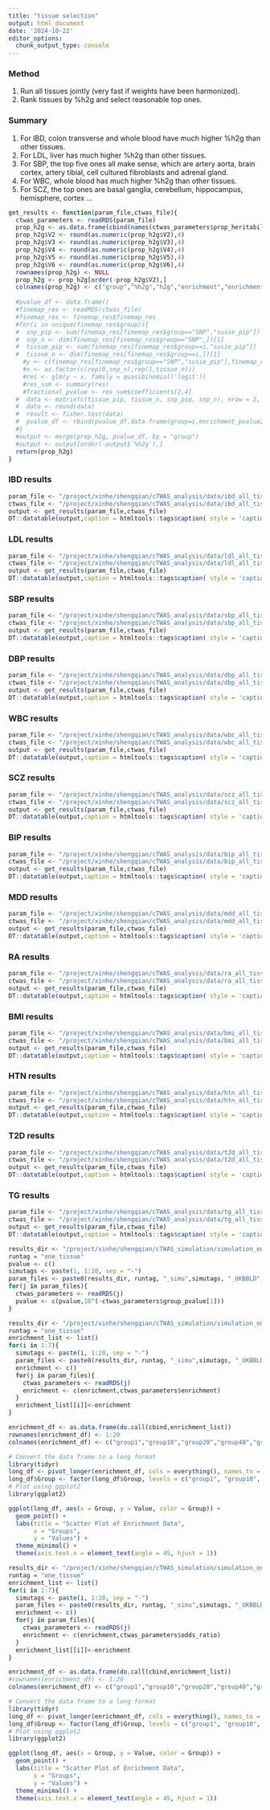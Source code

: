 ```yaml
---
title: "tissue selection"
output: html_document
date: '2024-10-22'
editor_options: 
  chunk_output_type: console
---
```


### Method
1. Run all tissues jointly (very fast if weights have been harmonized).
2. Rank tissues by %h2g and select reasonable top ones.

### Summary
1. For IBD, colon transverse and whole blood have much higher %h2g than other tissues. 
2. For LDL, liver has much higher %h2g than other tissues.
3. For SBP, the top five ones all make sense, which are artery aorta, brain cortex, artery tibial, cell cultured fibroblasts and adrenal gland.
4. For WBC, whole blood has much higher %h2g than other tissues. 
5. For SCZ, the top ones are basal ganglia, cerebellum, hippocampus, hemisphere, cortex ...

```r
get_results <- function(param_file,ctwas_file){
  ctwas_parameters <- readRDS(param_file)
  prop_h2g <- as.data.frame(cbind(names(ctwas_parameters$prop_heritability),ctwas_parameters$prop_heritability,ctwas_parameters$group_pve,c(ctwas_parameters$enrichment,1),ctwas_parameters$group_pvalue,ctwas_parameters$odds_ratio))
  prop_h2g$V2 <- round(as.numeric(prop_h2g$V2),4)
  prop_h2g$V3 <- round(as.numeric(prop_h2g$V3),4)
  prop_h2g$V4 <- round(as.numeric(prop_h2g$V4),4)
  prop_h2g$V5 <- round(as.numeric(prop_h2g$V5),4)
  prop_h2g$V6 <- round(as.numeric(prop_h2g$V6),4)
  rownames(prop_h2g) <- NULL
  prop_h2g <- prop_h2g[order(-prop_h2g$V2),]
  colnames(prop_h2g) <- c("group","%h2g","h2g","enrichment","enrichment_pvalue","odds_ratio")
  
  #pvalue_df <- data.frame()
  #finemap_res <- readRDS(ctwas_file)
  #finemap_res <- finemap_res$finemap_res
  #for(i in unique(finemap_res$group)){
  #  snp_pip <- sum(finemap_res[finemap_res$group=="SNP","susie_pip"])
  #  snp_n <- dim(finemap_res[finemap_res$group=="SNP",])[1]
  #  tissue_pip <- sum(finemap_res[finemap_res$group==i,"susie_pip"])
  #  tissue_n <- dim(finemap_res[finemap_res$group==i,])[1]
    #y <- c(finemap_res[finemap_res$group=="SNP","susie_pip"],finemap_res[finemap_res$group==i,"susie_pip"])
    #x <- as.factor(c(rep(0,snp_n),rep(1,tissue_n)))
    #res <- glm(y ~ x, family = quasibinomial('logit'))
    #res_sum <- summary(res)
    #fractional_pvalue <- res_sum$coefficients[2,4]
  #  data <- matrix(c(tissue_pip, tissue_n, snp_pip, snp_n), nrow = 2, byrow = TRUE)
  #  data <- round(data)
  #  result <- fisher.test(data)
  #  pvalue_df <- rbind(pvalue_df,data.frame(group=i,enrichment_pvalue2=round(-log10(result$p.value),3),odds_ratio2=round(result$estimate,3),low=round(result$conf.int[1],3),up=round(result$conf.int[2],3)))
  #}
  #output <- merge(prop_h2g, pvalue_df, by = "group")
  #output <- output[order(-output$`%h2g`),]
  return(prop_h2g)
}
```

### IBD results
```r
param_file <- "/project/xinhe/shengqian/cTWAS_analysis/data/ibd_all_tissue_E/ibd_all_tissue_E.ctwas_parameters.RDS"
ctwas_file <- "/project/xinhe/shengqian/cTWAS_analysis/data/ibd_all_tissue_E/ibd_all_tissue_E.finemap_regions_res.RDS"
output <- get_results(param_file,ctwas_file)
DT::datatable(output,caption = htmltools::tags$caption( style = 'caption-side: topleft; text-align = left; color:black;','Proportion of PVE'),options = list(pageLength = 10) )
```

### LDL results
```r
param_file <- "/project/xinhe/shengqian/cTWAS_analysis/data/ldl_all_tissue_E/ldl_all_tissue_E.ctwas_parameters.RDS"
ctwas_file <- "/project/xinhe/shengqian/cTWAS_analysis/data/ldl_all_tissue_E/ldl_all_tissue_E.finemap_regions_res.RDS"
output <- get_results(param_file,ctwas_file)
DT::datatable(output,caption = htmltools::tags$caption( style = 'caption-side: topleft; text-align = left; color:black;','Proportion of PVE'),options = list(pageLength = 10) )
```

### SBP results
```r
param_file <- "/project/xinhe/shengqian/cTWAS_analysis/data/sbp_all_tissue_E/sbp_all_tissue_E.ctwas_parameters.RDS"
ctwas_file <- "/project/xinhe/shengqian/cTWAS_analysis/data/sbp_all_tissue_E/sbp_all_tissue_E.finemap_regions_res.RDS"
output <- get_results(param_file,ctwas_file)
DT::datatable(output,caption = htmltools::tags$caption( style = 'caption-side: topleft; text-align = left; color:black;','Proportion of PVE'),options = list(pageLength = 10) )
```

### DBP results
```r
param_file <- "/project/xinhe/shengqian/cTWAS_analysis/data/dbp_all_tissue_E/dbp_all_tissue_E.ctwas_parameters.RDS"
ctwas_file <- "/project/xinhe/shengqian/cTWAS_analysis/data/dbp_all_tissue_E/dbp_all_tissue_E.finemap_regions_res.RDS"
output <- get_results(param_file,ctwas_file)
DT::datatable(output,caption = htmltools::tags$caption( style = 'caption-side: topleft; text-align = left; color:black;','Proportion of PVE'),options = list(pageLength = 10) )
```

### WBC results
```r
param_file <- "/project/xinhe/shengqian/cTWAS_analysis/data/wbc_all_tissue_E/wbc_all_tissue_E.ctwas_parameters.RDS"
ctwas_file <- "/project/xinhe/shengqian/cTWAS_analysis/data/wbc_all_tissue_E/wbc_all_tissue_E.finemap_regions_res.RDS"
output <- get_results(param_file,ctwas_file)
DT::datatable(output,caption = htmltools::tags$caption( style = 'caption-side: topleft; text-align = left; color:black;','Proportion of PVE'),options = list(pageLength = 10) )
```


### SCZ results
```r
param_file <- "/project/xinhe/shengqian/cTWAS_analysis/data/scz_all_tissue_E/scz_all_tissue_E.ctwas_parameters.RDS"
ctwas_file <- "/project/xinhe/shengqian/cTWAS_analysis/data/scz_all_tissue_E/scz_all_tissue_E.finemap_regions_res.RDS"
output <- get_results(param_file,ctwas_file)
DT::datatable(output,caption = htmltools::tags$caption( style = 'caption-side: topleft; text-align = left; color:black;','Proportion of PVE'),options = list(pageLength = 10) )
```

### BIP results
```r
param_file <- "/project/xinhe/shengqian/cTWAS_analysis/data/bip_all_tissue_E/bip_all_tissue_E.ctwas_parameters.RDS"
ctwas_file <- "/project/xinhe/shengqian/cTWAS_analysis/data/bip_all_tissue_E/bip_all_tissue_E.finemap_regions_res.RDS"
output <- get_results(param_file,ctwas_file)
DT::datatable(output,caption = htmltools::tags$caption( style = 'caption-side: topleft; text-align = left; color:black;','Proportion of PVE'),options = list(pageLength = 10) )
```

### MDD results
```r
param_file <- "/project/xinhe/shengqian/cTWAS_analysis/data/mdd_all_tissue_E/mdd_all_tissue_E.ctwas_parameters.RDS"
ctwas_file <- "/project/xinhe/shengqian/cTWAS_analysis/data/mdd_all_tissue_E/mdd_all_tissue_E.finemap_regions_res.RDS"
output <- get_results(param_file,ctwas_file)
DT::datatable(output,caption = htmltools::tags$caption( style = 'caption-side: topleft; text-align = left; color:black;','Proportion of PVE'),options = list(pageLength = 10) )
```

### RA results
```r
param_file <- "/project/xinhe/shengqian/cTWAS_analysis/data/ra_all_tissue_E/ra_all_tissue_E.ctwas_parameters.RDS"
ctwas_file <- "/project/xinhe/shengqian/cTWAS_analysis/data/ra_all_tissue_E/ra_all_tissue_E.finemap_regions_res.RDS"
output <- get_results(param_file,ctwas_file)
DT::datatable(output,caption = htmltools::tags$caption( style = 'caption-side: topleft; text-align = left; color:black;','Proportion of PVE'),options = list(pageLength = 10) )
```

### BMI results
```r
param_file <- "/project/xinhe/shengqian/cTWAS_analysis/data/bmi_all_tissue_E/bmi_all_tissue_E.ctwas_parameters.RDS"
ctwas_file <- "/project/xinhe/shengqian/cTWAS_analysis/data/bmi_all_tissue_E/bmi_all_tissue_E.finemap_regions_res.RDS"
output <- get_results(param_file,ctwas_file)
DT::datatable(output,caption = htmltools::tags$caption( style = 'caption-side: topleft; text-align = left; color:black;','Proportion of PVE'),options = list(pageLength = 10) )
```

### HTN results
```r
param_file <- "/project/xinhe/shengqian/cTWAS_analysis/data/htn_all_tissue_E/htn_all_tissue_E.ctwas_parameters.RDS"
ctwas_file <- "/project/xinhe/shengqian/cTWAS_analysis/data/htn_all_tissue_E/htn_all_tissue_E.finemap_regions_res.RDS"
output <- get_results(param_file,ctwas_file)
DT::datatable(output,caption = htmltools::tags$caption( style = 'caption-side: topleft; text-align = left; color:black;','Proportion of PVE'),options = list(pageLength = 10) )
```

### T2D results
```r
param_file <- "/project/xinhe/shengqian/cTWAS_analysis/data/t2d_all_tissue_E/t2d_all_tissue_E.ctwas_parameters.RDS"
ctwas_file <- "/project/xinhe/shengqian/cTWAS_analysis/data/t2d_all_tissue_E/t2d_all_tissue_E.finemap_regions_res.RDS"
output <- get_results(param_file,ctwas_file)
DT::datatable(output,caption = htmltools::tags$caption( style = 'caption-side: topleft; text-align = left; color:black;','Proportion of PVE'),options = list(pageLength = 10) )
```

### TG results
```r
param_file <- "/project/xinhe/shengqian/cTWAS_analysis/data/tg_all_tissue_E/tg_all_tissue_E.ctwas_parameters.RDS"
ctwas_file <- "/project/xinhe/shengqian/cTWAS_analysis/data/tg_all_tissue_E/tg_all_tissue_E.finemap_regions_res.RDS"
output <- get_results(param_file,ctwas_file)
DT::datatable(output,caption = htmltools::tags$caption( style = 'caption-side: topleft; text-align = left; color:black;','Proportion of PVE'),options = list(pageLength = 10) )
```


```r
results_dir <- "/project/xinhe/shengqian/cTWAS_simulation/simulation_one_tissue_highPVE/"
runtag = "one_tissue"
pvalue <- c()
simutags <- paste(1, 1:20, sep = "-")
param_files <- paste0(results_dir, runtag, "_simu",simutags, "_UKBBLD", ".ctwas_parameters.RDS")
for(j in param_files){
  ctwas_parameters <- readRDS(j)
  pvalue <- c(pvalue,10^(-ctwas_parameters$group_pvalue[1]))
}
```


```r
results_dir <- "/project/xinhe/shengqian/cTWAS_simulation/simulation_one_tissue_highPVE/"
runtag = "one_tissue"
enrichment_list <- list()
for(i in 1:7){
  simutags <- paste(i, 1:20, sep = "-")
  param_files <- paste0(results_dir, runtag, "_simu",simutags, "_UKBBLD", ".ctwas_parameters.RDS")
  enrichment <- c()
  for(j in param_files){
    ctwas_parameters <- readRDS(j)
    enrichment <- c(enrichment,ctwas_parameters$enrichment)
  }
  enrichment_list[[i]]<-enrichment
}

enrichment_df <- as.data.frame(do.call(cbind,enrichment_list))
rownames(enrichment_df) <- 1:20
colnames(enrichment_df) <- c("group1","group10","group20","group40","group60","group80","group100")
```

```r
# Convert the data frame to a long format
library(tidyr)
long_df <- pivot_longer(enrichment_df, cols = everything(), names_to = "Group", values_to = "Value")
long_df$Group <- factor(long_df$Group, levels = c("group1", "group10", "group20", "group40", "group60", "group80", "group100"))
# Plot using ggplot2
library(ggplot2)

ggplot(long_df, aes(x = Group, y = Value, color = Group)) +
  geom_point() +
  labs(title = "Scatter Plot of Enrichment Data",
       x = "Groups",
       y = "Values") +
  theme_minimal() +
  theme(axis.text.x = element_text(angle = 45, hjust = 1))
```

```r
results_dir <- "/project/xinhe/shengqian/cTWAS_simulation/simulation_one_tissue_highPVE/"
runtag = "one_tissue"
enrichment_list <- list()
for(i in 1:7){
  simutags <- paste(i, 1:20, sep = "-")
  param_files <- paste0(results_dir, runtag, "_simu",simutags, "_UKBBLD", ".ctwas_parameters.RDS")
  enrichment <- c()
  for(j in param_files){
    ctwas_parameters <- readRDS(j)
    enrichment <- c(enrichment,ctwas_parameters$odds_ratio)
  }
  enrichment_list[[i]]<-enrichment
}

enrichment_df <- as.data.frame(do.call(cbind,enrichment_list))
#rownames(enrichment_df) <- 1:20
colnames(enrichment_df) <- c("group1","group10","group20","group40","group60","group80","group100")
```

```r
# Convert the data frame to a long format
library(tidyr)
long_df <- pivot_longer(enrichment_df, cols = everything(), names_to = "Group", values_to = "Value")
long_df$Group <- factor(long_df$Group, levels = c("group1", "group10", "group20", "group40", "group60", "group80", "group100"))
# Plot using ggplot2
library(ggplot2)

ggplot(long_df, aes(x = Group, y = Value, color = Group)) +
  geom_point() +
  labs(title = "Scatter Plot of Enrichment Data",
       x = "Groups",
       y = "Values") +
  theme_minimal() +
  theme(axis.text.x = element_text(angle = 45, hjust = 1))
```

